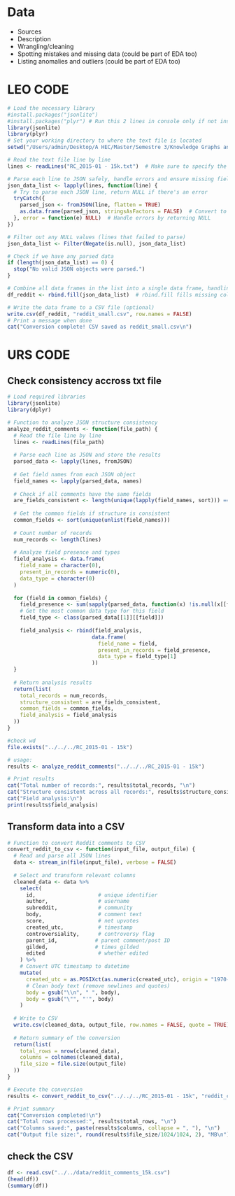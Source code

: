 # Data

-   Sources
-   Description
-   Wrangling/cleaning
-   Spotting mistakes and missing data (could be part of EDA too)
-   Listing anomalies and outliers (could be part of EDA too)

# LEO CODE
```r
# Load the necessary library
#install.packages("jsonlite") 
#install.packages("plyr") # Run this 2 lines in console only if not installed
library(jsonlite)
library(plyr)
# Set your working directory to where the text file is located
setwd("/Users/admin/Desktop/A HEC/Master/Semestre 3/Knowledge Graphs and Generative AI /Reddit")

# Read the text file line by line
lines <- readLines("RC_2015-01 - 15k.txt")  # Make sure to specify the correct filename

# Parse each line to JSON safely, handle errors and ensure missing fields are handled
json_data_list <- lapply(lines, function(line) {
  # Try to parse each JSON line, return NULL if there's an error
  tryCatch({
    parsed_json <- fromJSON(line, flatten = TRUE)
    as.data.frame(parsed_json, stringsAsFactors = FALSE)  # Convert to data frame
  }, error = function(e) NULL)  # Handle errors by returning NULL
})

# Filter out any NULL values (lines that failed to parse)
json_data_list <- Filter(Negate(is.null), json_data_list)

# Check if we have any parsed data
if (length(json_data_list) == 0) {
  stop("No valid JSON objects were parsed.")
}

# Combine all data frames in the list into a single data frame, handling different columns
df_reddit <- rbind.fill(json_data_list)  # rbind.fill fills missing columns with NA

# Write the data frame to a CSV file (optional)
write.csv(df_reddit, "reddit_small.csv", row.names = FALSE)
# Print a message when done
cat("Conversion complete! CSV saved as reddit_small.csv\n")
```

# URS CODE
## Check consistency accross txt file

```r
# Load required libraries
library(jsonlite)
library(dplyr)

# Function to analyze JSON structure consistency
analyze_reddit_comments <- function(file_path) {
  # Read the file line by line
  lines <- readLines(file_path)
  
  # Parse each line as JSON and store the results
  parsed_data <- lapply(lines, fromJSON)
  
  # Get field names from each JSON object
  field_names <- lapply(parsed_data, names)
  
  # Check if all comments have the same fields
  are_fields_consistent <- length(unique(lapply(field_names, sort))) == 1
  
  # Get the common fields if structure is consistent
  common_fields <- sort(unique(unlist(field_names)))
  
  # Count number of records
  num_records <- length(lines)
  
  # Analyze field presence and types
  field_analysis <- data.frame(
    field_name = character(0),
    present_in_records = numeric(0),
    data_type = character(0)
  )
  
  for (field in common_fields) {
    field_presence <- sum(sapply(parsed_data, function(x) !is.null(x[[field]])))
    # Get the most common data type for this field
    field_type <- class(parsed_data[[1]][[field]])
    
    field_analysis <- rbind(field_analysis, 
                           data.frame(
                             field_name = field,
                             present_in_records = field_presence,
                             data_type = field_type[1]
                           ))
  }
  
  # Return analysis results
  return(list(
    total_records = num_records,
    structure_consistent = are_fields_consistent,
    common_fields = common_fields,
    field_analysis = field_analysis
  ))
}

#check wd
file.exists("../../../RC_2015-01 - 15k")

# usage:
results <- analyze_reddit_comments("../../../RC_2015-01 - 15k")

# Print results
cat("Total number of records:", results$total_records, "\n")
cat("Structure consistent across all records:", results$structure_consistent, "\n\n")
cat("Field analysis:\n")
print(results$field_analysis)
```

## Transform data into a CSV

```r
# Function to convert Reddit comments to CSV
convert_reddit_to_csv <- function(input_file, output_file) {
  # Read and parse all JSON lines
  data <- stream_in(file(input_file), verbose = FALSE)
  
  # Select and transform relevant columns
  cleaned_data <- data %>%
    select(
      id,                    # unique identifier
      author,                # username
      subreddit,             # community
      body,                  # comment text
      score,                 # net upvotes
      created_utc,           # timestamp
      controversiality,      # controversy flag
      parent_id,            # parent comment/post ID
      gilded,               # times gilded
      edited                 # whether edited
    ) %>%
    # Convert UTC timestamp to datetime
    mutate(
      created_utc = as.POSIXct(as.numeric(created_utc), origin = "1970-01-01", tz = "UTC"),
      # Clean body text (remove newlines and quotes)
      body = gsub("\\n", " ", body),
      body = gsub("\"", "'", body)
    )
  
  # Write to CSV
  write.csv(cleaned_data, output_file, row.names = FALSE, quote = TRUE)
  
  # Return summary of the conversion
  return(list(
    total_rows = nrow(cleaned_data),
    columns = colnames(cleaned_data),
    file_size = file.size(output_file)
  ))
}

# Execute the conversion
results <- convert_reddit_to_csv("../../../RC_2015-01 - 15k", "reddit_comments_15k.csv")

# Print summary
cat("Conversion completed!\n")
cat("Total rows processed:", results$total_rows, "\n")
cat("Columns saved:", paste(results$columns, collapse = ", "), "\n")
cat("Output file size:", round(results$file_size/1024/1024, 2), "MB\n")
```
## check the CSV

```r
df <- read.csv("../../data/reddit_comments_15k.csv")
(head(df))
(summary(df))
```